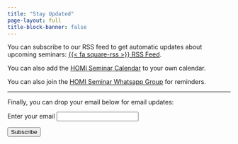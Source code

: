 ```yaml
---
title: "Stay Updated"
page-layout: full
title-block-banner: false
---
```


You can subscribe to our RSS feed to get automatic updates about upcoming seminars: [{{< fa square-rss >}} RSS Feed](seminars-rss.xml).

You can also add the [HOMI Seminar Calendar](https://calendar.google.com/calendar/u/0?cid=M2YyODM1Yjc5ZTZhNjMzZDZiNDIxNzgyOTI5YTkxMjYwMmMyOWY4MDA1YjcwNTE3MTI0MDE3NGM2MjU2NDBjN0Bncm91cC5jYWxlbmRhci5nb29nbGUuY29t) to your own calendar.

You can also join the [HOMI Seminar Whatsapp Group](https://chat.whatsapp.com/F5E1lHIkkip41RhJtbWatE) for reminders.

---

Finally, you can drop your email below for email updates:

<form
  action="https://buttondown.com/api/emails/embed-subscribe/homi-seminars"
  method="post"
  target="popupwindow"
  onsubmit="window.open('https://buttondown.com/homi-seminars', 'popupwindow')"
  class="embeddable-buttondown-form"
>
  <label for="bd-email">Enter your email</label>
  <input type="email" name="email" id="bd-email" />
  
  <input type="submit" value="Subscribe" />
</form>
